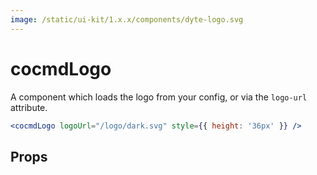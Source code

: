 ```yaml
---
image: /static/ui-kit/1.x.x/components/dyte-logo.svg
---
```


# cocmdLogo

A component which loads the logo from your config, or via the `logo-url`
attribute.

```jsx
<cocmdLogo logoUrl="/logo/dark.svg" style={{ height: '36px' }} />
```

## Props

<PropsTable of="dyte-logo" />
